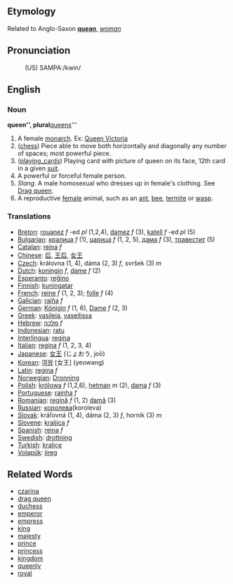 ==Etymology==
Related to Anglo-Saxon '''[[quean]]''', ''[[woman]]''

==Pronunciation==
:(US) SAMPA:/kwin/

==English==
===Noun===
'''queen'', plural '''[[queens]]'''

# A female [[monarch]]. Ex: [http://www.wikipedia.org/wiki/Queen_Victoria Queen Victoria]
# ([[chess]]) Piece able to move both horizontally and diagonally any number of spaces; most powerful piece.
# ([[playing_cards]]) Playing card with picture of queen on its face, 12th card in a given [[suit]].
# A powerful or forceful female person.
# ''Slang''. A male homosexual who dresses up in female's clothing. See [[Drag queen]].
# A reproductive [[female]] animal, such as an [[ant]], [[bee]], [[termite]] or [[wasp]].

===Translations===
*[[Breton]]: [[rouanez]] ''f'' -ed ''pl'' (1,2,4), [[damez]] ''f'' (3), [[katell]] ''f'' -ed ''pl'' (5)
*[[Bulgarian]]: [[кралица]] ''f'' (1), [[царица]] ''f'' (1, 2, 5), [[дама]] ''f'' (3), [[травестит]]  (5)
*[[Catalan]]: [[reina]] ''f''
*[[Chinese]]: [[后]], [[王后]], [[女王]]
*[[Czech]]: královna (1, 4), dáma (2, 3) ''f'', svršek (3)  ''m''
*[[Dutch]]: [[koningin]] ''f'', [[dame]] ''f'' (2)
*[[Esperanto]]: [[reĝino]]
*[[Finnish]]: [[kuningatar]]
*[[French]]: [[reine]] ''f'' (1, 2, 3); [[folle]] ''f'' (4)
*[[Galician]]: [[raíña]] ''f''
*[[German]]: [[Königin]] ''f'' (1, 6), [[Dame]] ''f'' (2, 3)
*[[Greek]]: [[vasileia]], [[vaseilissa]]
*[[Hebrew]]: [[מלכה]] ''f''
*[[Indonesian]]: [[ratu]]
*[[Interlingua]]: [[regina]]
*[[Italian]]: [[regina]] ''f'' (1, 2, 3, 4)
*[[Japanese]]: [[女王]] (じょおう, joō)
*[[Korean]]: [[여왕]] [女王] (yeowang)
*[[Latin]]: [[regina]] ''f''
*[[Norwegian]]: [[Dronning]]
*[[Polish]]: [[królowa]] ''f'' (1,2,6), [[hetman]] ''m'' (2), [[dama]] ''f'' (3)
*[[Portuguese]]: [[rainha]] ''f''
*[[Romanian]]: [[regină]] ''f'' (1, 2) [[damă]] (3)
*[[Russian]]: [[королева]](koroleva)
*[[Slovak]]: kráľovná (1, 4), dáma (2, 3) ''f'', horník (3)  ''m''
*[[Slovene]]: [[kraljica]] ''f''  
*[[Spanish]]: [[reina]] ''f''
*[[Swedish]]: [[drottning]]
*[[Turkish]]: [[kraliçe]]
*[[Volapük]]: [[jireg]]

==Related Words==
*[[czarina]]
*[[drag queen]]
*[[duchess]]
*[[emperor]]
*[[empress]]
*[[king]]
*[[majesty]]
*[[prince]]
*[[princess]]
*[[kingdom]]
*[[queenly]]
*[[royal]]